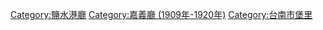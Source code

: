 [[Category:鹽水港廳|Category:鹽水港廳]]
[[Category:嘉義廳_(1909年-1920年)|Category:嘉義廳 (1909年-1920年)]]
[[Category:台南市堡里|Category:台南市堡里]]